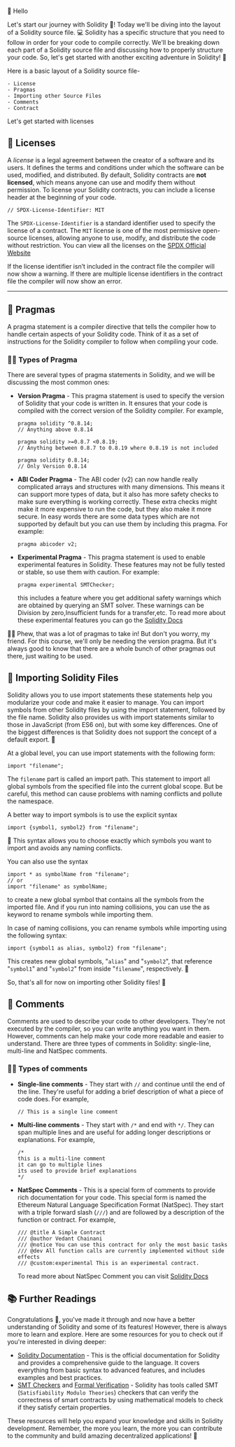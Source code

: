 
<div className="text-[36px]">👋 Hello</div>

Let's start our journey with Solidity 🚀! Today we'll be diving into the layout of a Solidity source file. 💻 Solidity has a specific structure that you need to follow in order for your code to compile correctly. We'll be breaking down each part of a Solidity source file and discussing how to properly structure your code. So, let's get started with another exciting adventure in Solidity! 🤩

Here is a basic layout of a Solidity source file-

```
- License
- Pragmas
- Importing other Source Files
- Comments
- Contract
```

Let's get started with licenses

## 🪪 Licenses

A _license_ is a legal agreement between the creator of a software and its users. It defines the terms and conditions under which the software can be used, modified, and distributed. By default, Solidity contracts are **not licensed**, which means anyone can use and modify them without permission. To license your Solidity contracts, you can include a license header at the beginning of your code.

```solidity filename="Contract.sol" copy
// SPDX-License-Identifier: MIT
```

The `SPDX-License-Identifier` is a standard identifier used to specify the license of a contract. The `MIT` license is one of the most permissive open-source licenses, allowing anyone to use, modify, and distribute the code without restriction. You can view all the licenses on the [SPDX Official Website](https://spdx.org/licenses/)


<Callout type="warning" emoji="⚠️">
  If the license identifier isn’t included in the contract file the compiler
  will now show a warning.
</Callout>

<Callout type="error" emoji="🚫">
  If there are multiple license identifiers in the contract file the compiler
  will now show an error.
</Callout>

---

## 📎 Pragmas

A pragma statement is a compiler directive that tells the compiler how to handle certain aspects of your Solidity code. Think of it as a set of instructions for the Solidity compiler to follow when compiling your code.

### 👨‍💻 Types of Pragma

There are several types of pragma statements in Solidity, and we will be discussing the most common ones:

- **Version Pragma** - This pragma statement is used to specify the version of Solidity that your code is written in. It ensures that your code is compiled with the correct version of the Solidity compiler. For example,

  ```solidity copy {1,4,7}
  pragma solidity ^0.8.14;
  // Anything above 0.8.14

  pragma solidity >=0.8.7 <0.8.19;
  // Anything between 0.8.7 to 0.8.19 where 0.8.19 is not included

  pragma solidity 0.8.14;
  // Only Version 0.8.14
  ```

- **ABI Coder Pragma** - The ABI coder (v2) can now handle really complicated arrays and structures with many dimensions. This means it can support more types of data, but it also has more safety checks to make sure everything is working correctly. These extra checks might make it more expensive to run the code, but they also make it more secure. In easy words there are some data types which are not supported by default but you can use them by including this pragma. For example:

  ```solidity copy
  pragma abicoder v2;
  ```

- **Experimental Pragma** - This pragma statement is used to enable experimental features in Solidity. These features may not be fully tested or stable, so use them with caution. For example:

  ```solidity copy
  pragma experimental SMTChecker;
  ```

  this includes a feature where you get additional safety warnings which are obtained by querying an SMT solver. These warnings can be Division by zero,Insufficient funds for a transfer,etc. To read more about these experimental features you can go the [Solidity Docs](https://docs.soliditylang.org/en/v0.8.19/layout-of-source-files.html#experimental-pragma)

😶‍🌫️ Phew, that was a lot of pragmas to take in! But don't you worry, my friend. For this course, we'll only be needing the version pragma. But it's always good to know that there are a whole bunch of other pragmas out there, just waiting to be used.

## 📁 Importing Solidity Files

Solidity allows you to use import statements these statements help you modularize your code and make it easier to manage. You can import symbols from other Solidity files by using the import statement, followed by the file name. Solidity also provides us with import statements similar to those in JavaScript (from ES6 on), but with some key differences. One of the biggest differences is that Solidity does not support the concept of a default export. 🤔

At a global level, you can use import statements with the following form:

```solidity
import "filename";
```

The `filename` part is called an import path. This statement to import all global symbols from the specified file into the current global scope. But be careful, this method can cause problems with naming conflicts and pollute the namespace.

A better way to import symbols is to use the explicit syntax

```solidity
import {symbol1, symbol2} from "filename";
```

🤯 This syntax allows you to choose exactly which symbols you want to import and avoids any naming conflicts.

You can also use the syntax

```solidity
import * as symbolName from "filename";
// or
import "filename" as symbolName;
```

to create a new global symbol that contains all the symbols from the imported file. And if you run into naming collisions, you can use the as keyword to rename symbols while importing them.

In case of naming collisions, you can rename symbols while importing using the following syntax:

```solidity
import {symbol1 as alias, symbol2} from "filename";
```

This creates new global symbols, "`alias`" and "`symbol2`", that reference "`symbol1`" and "`symbol2`" from inside "`filename`", respectively. 💪

So, that's all for now on importing other Solidity files! 🚀

## 📝 Comments

Comments are used to describe your code to other developers. They're not executed by the compiler, so you can write anything you want in them. However, comments can help make your code more readable and easier to understand. There are three types of comments in Solidity: single-line, multi-line and NatSpec comments.

### 👨‍💻 Types of comments

- **Single-line comments** - They start with `//` and continue until the end of the line. They're useful for adding a brief description of what a piece of code does. For example,

  ```solidity copy
  // This is a single line comment
  ```

- **Multi-line comments** - They start with `/*` and end with `*/`. They can span multiple lines and are useful for adding longer descriptions or explanations. For example,

  ```solidity copy
  /*
  this is a multi-line comment
  it can go to multiple lines
  its used to provide brief explanations
  */
  ```

- **NatSpec Comments** - This is a special form of comments to provide rich documentation for your code. This special form is named the Ethereum Natural Language Specification Format (NatSpec). They start with a triple forward slash (`///`) and are followed by a description of the function or contract. For example,

  ```solidity copy
  /// @title A Simple Contract
  /// @author Vedant Chainani
  /// @notice You can use this contract for only the most basic tasks
  /// @dev All function calls are currently implemented without side effects
  /// @custom:experimental This is an experimental contract.
  ```

  To read more about NatSpec Comment you can visit [Solidity Docs](https://docs.soliditylang.org/en/latest/natspec-format.html)

## 📚 Further Readings

Congratulations 🥳, you've made it through and now have a better understanding of Solidity and some of its features! However, there is always more to learn and explore. Here are some resources for you to check out if you're interested in diving deeper:

- [Solidity Documentation](https://docs.soliditylang.org/en/v0.8.19/index.html) - This is the official documentation for Solidity and provides a comprehensive guide to the language. It covers everything from basic syntax to advanced features, and includes examples and best practices.
- [SMT Checkers](https://fv.ethereum.org/2021/12/01/smtchecker-dapptools/) and [Formal Verification](https://docs.soliditylang.org/en/v0.8.19/smtchecker.html#formal-verification) - Solidity has tools called SMT (`Satisfiability Modulo Theories`) checkers that can verify the correctness of smart contracts by using mathematical models to check if they satisfy certain properties.

These resources will help you expand your knowledge and skills in Solidity development. Remember, the more you learn, the more you can contribute to the community and build amazing decentralized applications! 🚀
